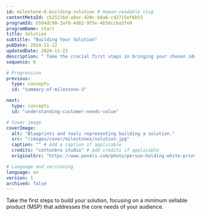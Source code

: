 ```yaml
---
id: milestone-6-building-solution # Human-readable slug
contentMetaId: cb25216d-a9ac-428c-b8a6-cd2715ef6b53
programId: b594dc90-3af0-4d62-9f5e-4b5dccba3fe9
programName: start
title: Solution
subtitle: "Building Your Solution"
pubDate: 2024-11-22
updatedDate: 2024-11-22
description: " Take the crucial first steps in bringing your chosen idea to life by focusing on building a minimum sellable product that effectively addresses the core needs of your initial audience."
sequence: 6

# Progression
previous:
  type: concepts
  id: "summary-of-milestone-3" 

next:
  type: concepts
  id: "understanding-customer-needs-value"

# Cover image
coverImage:
  alt: "Blueprints and tools representing building a solution."
  src: "/images/cover/milestones/solution.jpg"
  caption: "" # Add a caption if applicable
  credits: "cottonbro studio" # Add credits if applicable
  originalSrc: "https://www.pexels.com/photo/person-holding-white-printer-paper-4709363/" # Add original source if applicable

# Language and versioning
language: en
version: 1
archived: false
---
```


Take the first steps to build your solution, focusing on a minimum sellable product (MSP) that addresses the core needs of your audience.
